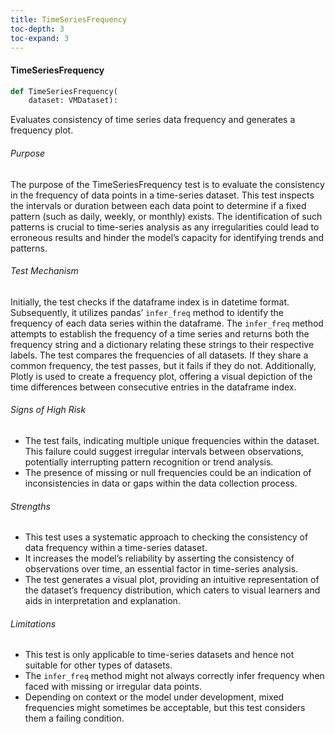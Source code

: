 ```yaml
---
title: TimeSeriesFrequency
toc-depth: 3
toc-expand: 3
---
```






 
#### TimeSeriesFrequency

```python
def TimeSeriesFrequency(
    dataset: VMDataset):
```

Evaluates consistency of time series data frequency and generates a frequency plot.

###### Purpose

The purpose of the TimeSeriesFrequency test is to evaluate the consistency in the frequency of data points in a
time-series dataset. This test inspects the intervals or duration between each data point to determine if a fixed
pattern (such as daily, weekly, or monthly) exists. The identification of such patterns is crucial to time-series
analysis as any irregularities could lead to erroneous results and hinder the model's capacity for identifying
trends and patterns.

###### Test Mechanism

Initially, the test checks if the dataframe index is in datetime format. Subsequently, it utilizes pandas'
`infer_freq` method to identify the frequency of each data series within the dataframe. The `infer_freq` method
attempts to establish the frequency of a time series and returns both the frequency string and a dictionary
relating these strings to their respective labels. The test compares the frequencies of all datasets. If they share
a common frequency, the test passes, but it fails if they do not. Additionally, Plotly is used to create a
frequency plot, offering a visual depiction of the time differences between consecutive entries in the dataframe
index.

###### Signs of High Risk

- The test fails, indicating multiple unique frequencies within the dataset. This failure could suggest irregular
intervals between observations, potentially interrupting pattern recognition or trend analysis.
- The presence of missing or null frequencies could be an indication of inconsistencies in data or gaps within the
data collection process.

###### Strengths

- This test uses a systematic approach to checking the consistency of data frequency within a time-series dataset.
- It increases the model's reliability by asserting the consistency of observations over time, an essential factor
in time-series analysis.
- The test generates a visual plot, providing an intuitive representation of the dataset's frequency distribution,
which caters to visual learners and aids in interpretation and explanation.

###### Limitations

- This test is only applicable to time-series datasets and hence not suitable for other types of datasets.
- The `infer_freq` method might not always correctly infer frequency when faced with missing or irregular data
points.
- Depending on context or the model under development, mixed frequencies might sometimes be acceptable, but this
test considers them a failing condition.




 